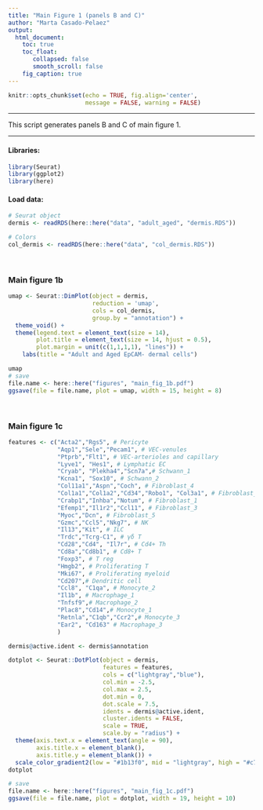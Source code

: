 ```yaml
---
title: "Main Figure 1 (panels B and C)"
author: "Marta Casado-Pelaez"
output:  
  html_document:
    toc: true
    toc_float:
       collapsed: false
       smooth_scroll: false
    fig_caption: true
---
```


```r
knitr::opts_chunk$set(echo = TRUE, fig.align='center', 
                      message = FALSE, warning = FALSE)
```

---

This script generates panels B and C of main figure 1. 

---


#### **Libraries:**

```r
library(Seurat)
library(ggplot2)
library(here)
```


#### **Load data:**

```r
# Seurat object
dermis <- readRDS(here::here("data", "adult_aged", "dermis.RDS"))

# Colors
col_dermis <- readRDS(here::here("data", "col_dermis.RDS"))
```


\

### **Main figure 1b**

```r
umap <- Seurat::DimPlot(object = dermis, 
                        reduction = 'umap', 
                        cols = col_dermis, 
                        group.by = "annotation") + 
  theme_void() +
  theme(legend.text = element_text(size = 14),
        plot.title = element_text(size = 14, hjust = 0.5),
        plot.margin = unit(c(1,1,1,1), "lines")) +
    labs(title = "Adult and Aged EpCAM- dermal cells")

umap
# save
file.name <- here::here("figures", "main_fig_1b.pdf")
ggsave(file = file.name, plot = umap, width = 15, height = 8)
```
\

### **Main figure 1c**

```r
features <- c("Acta2","Rgs5", # Pericyte
              "Aqp1","Sele","Pecam1", # VEC-venules
              "Ptprb","Flt1", # VEC-arterioles and capillary
              "Lyve1", "Hes1", # Lymphatic EC
              "Cryab", "Plekha4","Scn7a",# Schwann_1
              "Kcna1", "Sox10", # Schwann_2
              "Col11a1","Aspn","Coch", # Fibroblast_4
              "Col1a1","Col1a2","Cd34","Robo1", "Col3a1", # Fibroblast_2
              "Crabp1","Inhba","Notum", # Fibroblast_1
              "Efemp1","Il1r2","Ccl11", # Fibroblast_3
              "Myoc","Dcn", # Fibroblast_5
              "Gzmc","Ccl5","Nkg7", # NK
              "Il13","Kit", # ILC
              "Trdc","Tcrg-C1", # γδ T
              "Cd28","Cd4", "Il7r", # Cd4+ Th 
              "Cd8a","Cd8b1", # Cd8+ T
              "Foxp3", # T reg
              "Hmgb2", # Proliferating T
              "Mki67", # Proliferating myeloid
              "Cd207",# Dendritic cell
              "Ccl8", "C1qa", # Monocyte_2
              "Il1b", # Macrophage_1
              "Tnfsf9",# Macrophage_2
              "Plac8","Cd14",# Monocyte_1
              "Retnla","C1qb","Ccr2",# Monocyte_3
              "Ear2", "Cd163" # Macrophage_3
              )

dermis@active.ident <- dermis$annotation

dotplot <- Seurat::DotPlot(object = dermis,
                           features = features,
                           cols = c("lightgray","blue"),
                           col.min = -2.5, 
                           col.max = 2.5,
                           dot.min = 0,
                           dot.scale = 7.5,
                           idents = dermis@active.ident,
                           cluster.idents = FALSE,
                           scale = TRUE,
                           scale.by = "radius") + 
  theme(axis.text.x = element_text(angle = 90),
        axis.title.x = element_blank(),
        axis.title.y = element_blank()) +
  scale_color_gradient2(low = "#1b13f0", mid = "lightgray", high = "#c7080e") 
dotplot

# save
file.name <- here::here("figures", "main_fig_1c.pdf")
ggsave(file = file.name, plot = dotplot, width = 19, height = 10)
```


